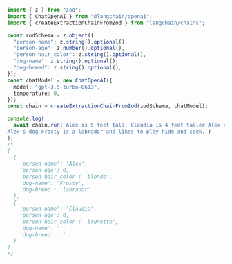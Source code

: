 ```typescript
import { z } from "zod";
import { ChatOpenAI } from "@langchain/openai";
import { createExtractionChainFromZod } from "langchain/chains";

const zodSchema = z.object({
  "person-name": z.string().optional(),
  "person-age": z.number().optional(),
  "person-hair_color": z.string().optional(),
  "dog-name": z.string().optional(),
  "dog-breed": z.string().optional(),
});
const chatModel = new ChatOpenAI({
  model: "gpt-3.5-turbo-0613",
  temperature: 0,
});
const chain = createExtractionChainFromZod(zodSchema, chatModel);

console.log(
  await chain.run(`Alex is 5 feet tall. Claudia is 4 feet taller Alex and jumps higher than him. Claudia is a brunette and Alex is blonde.
Alex's dog Frosty is a labrador and likes to play hide and seek.`)
);
/*
[
  {
    'person-name': 'Alex',
    'person-age': 0,
    'person-hair_color': 'blonde',
    'dog-name': 'Frosty',
    'dog-breed': 'labrador'
  },
  {
    'person-name': 'Claudia',
    'person-age': 0,
    'person-hair_color': 'brunette',
    'dog-name': '',
    'dog-breed': ''
  }
]
*/
```
